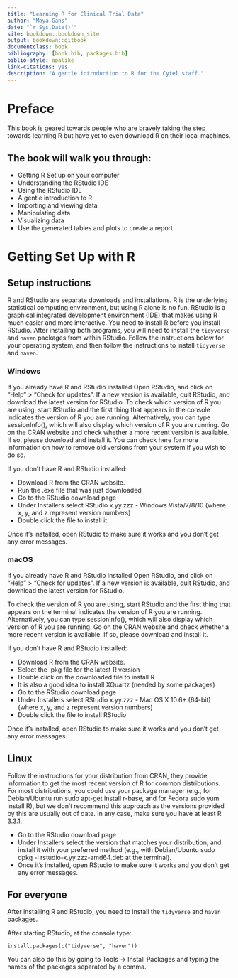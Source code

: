 ```yaml
--- 
title: "Learning R for Clinical Trial Data"
author: "Maya Gans"
date: "`r Sys.Date()`"
site: bookdown::bookdown_site
output: bookdown::gitbook
documentclass: book
bibliography: [book.bib, packages.bib]
biblio-style: apalike
link-citations: yes
description: "A gentle introduction to R for the Cytel staff."
---
```


# Preface

This book is geared towards people who are bravely taking the step towards learning R but have yet to even download R on their local machines. 

## The book will walk you through:

 - Getting R Set up on your computer
 - Understanding the RStudio IDE
 - Using the RStudio IDE
 - A gentle introduction to R
 - Importing and viewing data
 - Manipulating data
 - Visualizing data
 - Use the generated tables and plots to create a report
 
# Getting Set Up with R

## Setup instructions
R and RStudio are separate downloads and installations. R is the underlying statistical computing environment, but using R alone is no fun. RStudio is a graphical integrated development environment (IDE) that makes using R much easier and more interactive. You need to install R before you install RStudio. After installing both programs, you will need to install the `tidyverse` and `haven` packages from within RStudio. Follow the instructions below for your operating system, and then follow the instructions to install `tidyverse` and `haven`.

### Windows
If you already have R and RStudio installed
Open RStudio, and click on “Help” > “Check for updates”. If a new version is available, quit RStudio, and download the latest version for RStudio.
To check which version of R you are using, start RStudio and the first thing that appears in the console indicates the version of R you are running. Alternatively, you can type sessionInfo(), which will also display which version of R you are running. Go on the CRAN website and check whether a more recent version is available. If so, please download and install it. You can check here for more information on how to remove old versions from your system if you wish to do so.

If you don’t have R and RStudio installed:

 - Download R from the CRAN website.
 - Run the .exe file that was just downloaded
 - Go to the RStudio download page
 - Under Installers select RStudio x.yy.zzz - Windows Vista/7/8/10 (where x, y, and z represent version numbers)
 - Double click the file to install it

Once it’s installed, open RStudio to make sure it works and you don’t get any error messages.

### macOS

If you already have R and RStudio installed
Open RStudio, and click on “Help” > “Check for updates”. If a new version is available, quit RStudio, and download the latest version for RStudio.

To check the version of R you are using, start RStudio and the first thing that appears on the terminal indicates the version of R you are running. Alternatively, you can type sessionInfo(), which will also display which version of R you are running. Go on the CRAN website and check whether a more recent version is available. If so, please download and install it.

If you don’t have R and RStudio installed:

 - Download R from the CRAN website.
 - Select the .pkg file for the latest R version
 - Double click on the downloaded file to install R
 - It is also a good idea to install XQuartz (needed by some packages)
 - Go to the RStudio download page
 - Under Installers select RStudio x.yy.zzz - Mac OS X 10.6+ (64-bit) (where x, y, and z represent version numbers)
 - Double click the file to install RStudio

Once it’s installed, open RStudio to make sure it works and you don’t get any error messages.

## Linux

Follow the instructions for your distribution from CRAN, they provide information to get the most recent version of R for common distributions. For most distributions, you could use your package manager (e.g., for Debian/Ubuntu run sudo apt-get install r-base, and for Fedora sudo yum install R), but we don’t recommend this approach as the versions provided by this are usually out of date. In any case, make sure you have at least R 3.3.1.

 - Go to the RStudio download page
 - Under Installers select the version that matches your distribution, and install it with your preferred method (e.g., with Debian/Ubuntu sudo dpkg -i rstudio-x.yy.zzz-amd64.deb at the terminal).
 - Once it’s installed, open RStudio to make sure it works and you don’t get any error messages.

## For everyone
After installing R and RStudio, you need to install the `tidyverse` and `haven` packages.

After starting RStudio, at the console type: 

```
install.packages(c("tidyverse", "haven"))
```

You can also do this by going to Tools -> Install Packages and typing the names of the packages separated by a comma.
